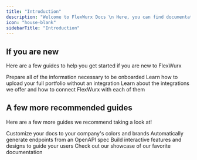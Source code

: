```yaml
---
title: "Introduction"
description: "Welcome to FlexWurx Docs \n Here, you can find documentation on the FlexWurx platform and FlexWurx AI, as well as documentation on how things work within the platform and guides on how to use the platform."
icon: "house-blank"
sidebarTitle: "Introduction"
---
```




## If you are new

Here are a few guides to help you get started if you are new to FlexWurx

<CardGroup cols={2}>
  <Card title="Onboarding Guide" icon="sparkle" color="#2e6ff2" href="https://mintlify.com/docs/quickstart">
    Prepare all of the information necessary to be onboarded
  </Card>

  <Card title="Upload Portfolio" icon="house-building" color="#2e6ff2" href="https://mintlify.com/docs/development">
    Learn how to upload your full portfolio without an integration
  </Card>

  <Card title="Setup Integration" icon="plug" color="#2e6ff2">
    Learn about the integrations we offer and how to connect FlexWurx with each of them
  </Card>
</CardGroup>

## A few more recommended guides

Here are a few more guides we recommend taking a look at!

<CardGroup cols={2}>
  <Card title="Customize Style" icon="palette" href="https://mintlify.com/docs/settings/global">
    Customize your docs to your company's colors and brands
  </Card>

  <Card title="Reference APIs" icon="code" href="https://mintlify.com/docs/api-playground/openapi">
    Automatically generate endpoints from an OpenAPI spec
  </Card>

  <Card title="Add Components" icon="screwdriver-wrench" href="https://mintlify.com/docs/components/accordion">
    Build interactive features and designs to guide your users
  </Card>

  <Card title="Get Inspiration" icon="stars" href="https://mintlify.com/customers">
    Check out our showcase of our favorite documentation
  </Card>
</CardGroup>